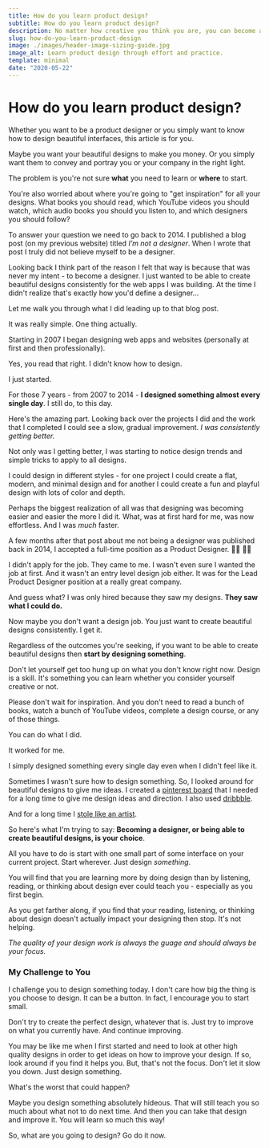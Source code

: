 ```yaml
---
title: How do you learn product design?
subtitle: How do you learn product design?
description: No matter how creative you think you are, you can become a designer if you're willing to put in the work of designing.
slug: how-do-you-learn-product-design
image: ./images/header-image-sizing-guide.jpg
image_alt: Learn product design through effort and practice.
template: minimal
date: "2020-05-22"
---
```



# How do you learn product design?

Whether you want to be a product designer or you simply want to know how to design beautiful interfaces, this article is for you.

Maybe you want your beautiful designs to make you money. Or you simply want them to convey and portray you or your company in the right light.

The problem is you're not sure **what** you need to learn or **where** to start.

You're also worried about where you're going to "get inspiration" for all your designs. What books you should read, which YouTube videos you should watch, which audio books you should you listen to, and which designers you should follow?

To answer your question we need to go back to 2014. I published a blog post (on my previous website) titled _I’m not a designer_. When I wrote that post I truly did not believe myself to be a designer.

Looking back I think part of the reason I felt that way is because that was never my intent - to become a designer. I just wanted to be able to create beautiful designs consistently for the web apps I was building. At the time I didn't realize that's exactly how you'd define a designer...

Let me walk you through what I did leading up to that blog post.

It was really simple. One thing actually.

Starting in 2007 I began designing web apps and websites (personally at first and then professionally).

Yes, you read that right. I didn't know how to design.

I just started.

For those 7 years - from 2007 to 2014 - **I designed something almost every single day**. I still do, to this day.

Here's the amazing part. Looking back over the projects I did and the work that I completed I could see a slow, gradual improvement. _I was consistently getting better._

Not only was I getting better, I was starting to notice design trends and simple tricks to apply to all designs.

I could design in different styles - for one project I could create a flat, modern, and minimal design and for another I could create a fun and playful design with lots of color and depth.

Perhaps the biggest realization of all was that designing was becoming easier and easier the more I did it. What, was at first hard for me, was now effortless. And I was _much_ faster.

A few months after that post about me not being a designer was published back in 2014, I accepted a full-time position as a Product Designer. 🤦‍♀️ 🤷‍♀️

I didn't apply for the job. They came to me. I wasn't even sure I wanted the job at first. And it wasn't an entry level design job either. It was for the Lead Product Designer position at a really great company.

And guess what? I was only hired because they saw my designs. **They saw what I could do.**

Now maybe you don't want a design job. You just want to create beautiful designs consistently. I get it.

Regardless of the outcomes you're seeking, if you want to be able to create beautiful designs then **start by designing something**.

Don't let yourself get too hung up on what you don't know right now. Design is a skill. It's something you can learn whether you consider yourself creative or not.

Please don't wait for inspiration. And you don't need to read a bunch of books, watch a bunch of YouTube videos, complete a design course, or any of those things.

You can do what I did.

It worked for me.

I simply designed something every single day <Link to="/blog/do-more-than-they-expect">even when I didn't feel like it</Link>.

Sometimes I wasn't sure how to design something. So, I looked around for beautiful designs to give me ideas. I created a [pinterest board](https://www.pinterest.com/lauraleeflores/flat-minimal-design-inspiration/) that I needed for a long time to give me design ideas and direction. I also used [dribbble](https://dribbble.com/).

And for a long time I [stole like an artist](https://www.amazon.com/Steal-Like-Artist-Things-Creative/dp/0761169253).

So here's what I'm trying to say: **Becoming a designer, or being able to create beautiful designs, is your choice**.

All you have to do is start with one small part of some interface on your current project. Start wherever. Just design _something_.

You will find that you are learning more by doing design than by listening, reading, or thinking about design ever could teach you - especially as you first begin.

As you get farther along, if you find that your reading, listening, or thinking about design doesn't actually impact your designing then stop. It's not helping.

_The quality of your design work is always the guage and should always be your focus._

### My Challenge to You

I challenge you to design something today. I don't care how big the thing is you choose to design. It can be a button. In fact, I encourage you to start small.

Don't try to create the perfect design, whatever that is. Just try to improve on what you currently have. And continue improving.

You may be like me when I first started and need to look at other high quality designs in order to get ideas on how to improve your design. If so, look around if you find it helps you. But, that's not the focus. Don't let it slow you down. Just design something.

What's the worst that could happen?

Maybe you design something absolutely hideous. That will still teach you so much about what not to do next time. And then you can take that design and improve it. You will learn so much this way!

So, what are you going to design? Go do it now.
